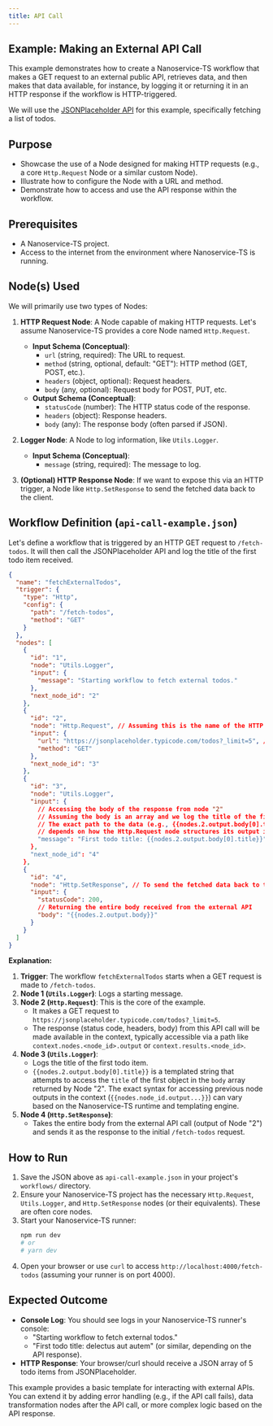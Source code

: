 ```yaml
---
title: API Call
---
```


## Example: Making an External API Call

This example demonstrates how to create a Nanoservice-TS workflow that makes a GET request to an external public API, retrieves data, and then makes that data available, for instance, by logging it or returning it in an HTTP response if the workflow is HTTP-triggered.

We will use the [JSONPlaceholder API](https://jsonplaceholder.typicode.com/) for this example, specifically fetching a list of todos.

## Purpose

*   Showcase the use of a Node designed for making HTTP requests (e.g., a core `Http.Request` Node or a similar custom Node).
*   Illustrate how to configure the Node with a URL and method.
*   Demonstrate how to access and use the API response within the workflow.

## Prerequisites

*   A Nanoservice-TS project.
*   Access to the internet from the environment where Nanoservice-TS is running.

## Node(s) Used

We will primarily use two types of Nodes:

1.  **HTTP Request Node**: A Node capable of making HTTP requests. Let's assume Nanoservice-TS provides a core Node named `Http.Request`.
    *   **Input Schema (Conceptual)**:
        *   `url` (string, required): The URL to request.
        *   `method` (string, optional, default: "GET"): HTTP method (GET, POST, etc.).
        *   `headers` (object, optional): Request headers.
        *   `body` (any, optional): Request body for POST, PUT, etc.
    *   **Output Schema (Conceptual)**:
        *   `statusCode` (number): The HTTP status code of the response.
        *   `headers` (object): Response headers.
        *   `body` (any): The response body (often parsed if JSON).

2.  **Logger Node**: A Node to log information, like `Utils.Logger`.
    *   **Input Schema (Conceptual)**:
        *   `message` (string, required): The message to log.

3.  **(Optional) HTTP Response Node**: If we want to expose this via an HTTP trigger, a Node like `Http.SetResponse` to send the fetched data back to the client.

## Workflow Definition (`api-call-example.json`)

Let's define a workflow that is triggered by an HTTP GET request to `/fetch-todos`. It will then call the JSONPlaceholder API and log the title of the first todo item received.

```json
{
  "name": "fetchExternalTodos",
  "trigger": {
    "type": "Http",
    "config": {
      "path": "/fetch-todos",
      "method": "GET"
    }
  },
  "nodes": [
    {
      "id": "1",
      "node": "Utils.Logger",
      "input": {
        "message": "Starting workflow to fetch external todos."
      },
      "next_node_id": "2"
    },
    {
      "id": "2",
      "node": "Http.Request", // Assuming this is the name of the HTTP client node
      "input": {
        "url": "https://jsonplaceholder.typicode.com/todos?_limit=5", // Fetching 5 todos
        "method": "GET"
      },
      "next_node_id": "3"
    },
    {
      "id": "3",
      "node": "Utils.Logger",
      "input": {
        // Accessing the body of the response from node "2"
        // Assuming the body is an array and we log the title of the first item.
        // The exact path to the data (e.g., {{nodes.2.output.body[0].title}}) 
        // depends on how the Http.Request node structures its output in the context.
        "message": "First todo title: {{nodes.2.output.body[0].title}}"
      },
      "next_node_id": "4"
    },
    {
      "id": "4",
      "node": "Http.SetResponse", // To send the fetched data back to the client
      "input": {
        "statusCode": 200,
        // Returning the entire body received from the external API
        "body": "{{nodes.2.output.body}}" 
      }
    }
  ]
}

```

**Explanation:**

1.  **Trigger**: The workflow `fetchExternalTodos` starts when a GET request is made to `/fetch-todos`.
2.  **Node 1 (`Utils.Logger`)**: Logs a starting message.
3.  **Node 2 (`Http.Request`)**: This is the core of the example.
    *   It makes a GET request to `https://jsonplaceholder.typicode.com/todos?_limit=5`.
    *   The response (status code, headers, body) from this API call will be made available in the context, typically accessible via a path like `context.nodes.<node_id>.output` or `context.results.<node_id>`.
4.  **Node 3 (`Utils.Logger`)**: 
    *   Logs the title of the first todo item. 
    *   `{{nodes.2.output.body[0].title}}` is a templated string that attempts to access the `title` of the first object in the `body` array returned by Node "2". The exact syntax for accessing previous node outputs in the context (`{{nodes.node_id.output...}}`) can vary based on the Nanoservice-TS runtime and templating engine.
5.  **Node 4 (`Http.SetResponse`)**:
    *   Takes the entire body from the external API call (output of Node "2") and sends it as the response to the initial `/fetch-todos` request.

## How to Run

1.  Save the JSON above as `api-call-example.json` in your project's `workflows/` directory.
2.  Ensure your Nanoservice-TS project has the necessary `Http.Request`, `Utils.Logger`, and `Http.SetResponse` nodes (or their equivalents). These are often core nodes.
3.  Start your Nanoservice-TS runner:
    ```bash
    npm run dev
    # or
    # yarn dev
    ```
4.  Open your browser or use `curl` to access `http://localhost:4000/fetch-todos` (assuming your runner is on port 4000).

## Expected Outcome

*   **Console Log**: You should see logs in your Nanoservice-TS runner's console:
    *   "Starting workflow to fetch external todos."
    *   "First todo title: delectus aut autem" (or similar, depending on the API response).
*   **HTTP Response**: Your browser/curl should receive a JSON array of 5 todo items from JSONPlaceholder.

This example provides a basic template for interacting with external APIs. You can extend it by adding error handling (e.g., if the API call fails), data transformation nodes after the API call, or more complex logic based on the API response.
